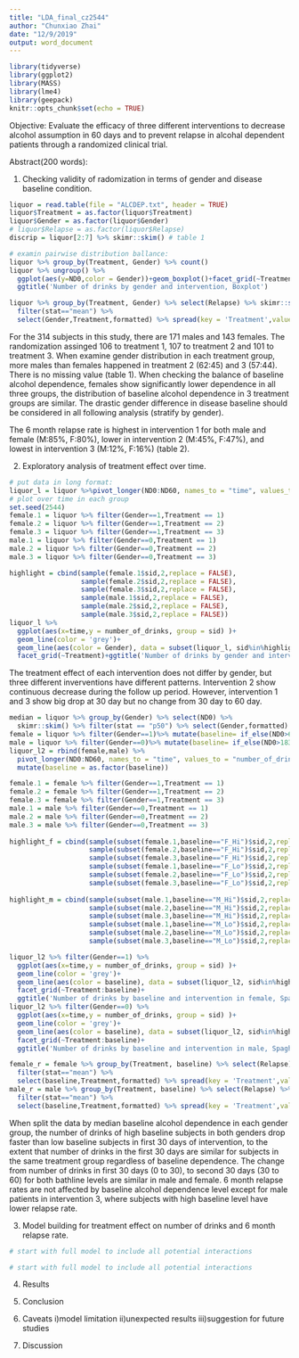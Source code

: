 ```yaml
---
title: "LDA_final_cz2544"
author: "Chunxiao Zhai"
date: "12/9/2019"
output: word_document
---
```


```r
library(tidyverse)
library(ggplot2)
library(MASS)
library(lme4)
library(geepack)
knitr::opts_chunk$set(echo = TRUE)
```
Objective: Evaluate the efficacy of three different interventions to decrease alcohol assumption in 60 days and to prevent relapse in alcohal dependent patients through a randomized clinical trial.

Abstract(200 words):


1. Checking validity of radomization in terms of gender and disease baseline condition.
```r
liquor = read.table(file = "ALCDEP.txt", header = TRUE)
liquor$Treatment = as.factor(liquor$Treatment)
liquor$Gender = as.factor(liquor$Gender)
# liquor$Relapse = as.factor(liquor$Relapse)
discrip = liquor[2:7] %>% skimr::skim() # table 1 

# examin pairwise distribution ballance:
liquor %>% group_by(Treatment, Gender) %>% count() 
liquor %>% ungroup() %>% 
  ggplot(aes(y=ND0,color = Gender))+geom_boxplot()+facet_grid(~Treatment)+
  ggtitle('Number of drinks by gender and intervention, Boxplot')

liquor %>% group_by(Treatment, Gender) %>% select(Relapse) %>% skimr::skim() %>%
  filter(stat=="mean") %>% 
  select(Gender,Treatment,formatted) %>% spread(key = 'Treatment',value = 'formatted') #table 2
```
For the 314 subjects in this study, there are 171 males and 143 females. The randomization assinged 106 to treatment 1, 107 to treatment 2 and 101 to treatment 3. When examine gender distribution in each treatment group, more males than females happened in treatment 2 (62:45) and 3 (57:44). There is no missing value (table 1).
When checking the balance of baseline alcohol dependence, females show significantly lower dependence in all three groups, the distribution of baseline alcohol dependence in 3 treatment groups are similar. The drastic gender difference in disease baseline should be considered in all following analysis (stratify by gender).

The 6 month relapse rate is highest in intervention 1 for both male and female (M:85%, F:80%), lower in intervention 2 (M:45%, F:47%), and lowest in intervention 3 (M:12%, F:16%) (table 2).

2.  Exploratory analysis of treatment effect over time.
```r
# put data in long format:
liquor_l = liquor %>%pivot_longer(ND0:ND60, names_to = "time", values_to = "number_of_drinks")
# plot over time in each group
set.seed(2544)
female.1 = liquor %>% filter(Gender==1,Treatment == 1)
female.2 = liquor %>% filter(Gender==1,Treatment == 2)
female.3 = liquor %>% filter(Gender==1,Treatment == 3)
male.1 = liquor %>% filter(Gender==0,Treatment == 1)
male.2 = liquor %>% filter(Gender==0,Treatment == 2)
male.3 = liquor %>% filter(Gender==0,Treatment == 3)

highlight = cbind(sample(female.1$sid,2,replace = FALSE),
                  sample(female.2$sid,2,replace = FALSE),
                  sample(female.3$sid,2,replace = FALSE),
                  sample(male.1$sid,2,replace = FALSE),
                  sample(male.2$sid,2,replace = FALSE),
                  sample(male.3$sid,2,replace = FALSE))
liquor_l %>% 
  ggplot(aes(x=time,y = number_of_drinks, group = sid) )+
  geom_line(color = 'grey')+
  geom_line(aes(color = Gender), data = subset(liquor_l, sid%in%highlight)) +  
  facet_grid(~Treatment)+ggtitle('Number of drinks by gender and intervention, Spaghetti Plot')
```
The treatment effect of each intervention does not differ by gender, but three different inverventions have different patterns. Intervention 2 show continuous decrease during the follow up period. However, intervention 1 and 3 show big drop at 30 day but no change from 30 day to 60 day.

```r
median = liquor %>% group_by(Gender) %>% select(ND0) %>%
  skimr::skim() %>% filter(stat == "p50") %>% select(Gender,formatted) # gender 0 183, gender 1 66
female = liquor %>% filter(Gender==1)%>% mutate(baseline= if_else(ND0>66,"F_Hi","F_Lo"))
male = liquor %>% filter(Gender==0)%>% mutate(baseline= if_else(ND0>183,"M_Hi","M_Lo"))
liquor_l2 = rbind(female,male) %>%
  pivot_longer(ND0:ND60, names_to = "time", values_to = "number_of_drinks") %>% 
  mutate(baseline = as.factor(baseline))

female.1 = female %>% filter(Gender==1,Treatment == 1)
female.2 = female %>% filter(Gender==1,Treatment == 2)
female.3 = female %>% filter(Gender==1,Treatment == 3)
male.1 = male %>% filter(Gender==0,Treatment == 1)
male.2 = male %>% filter(Gender==0,Treatment == 2)
male.3 = male %>% filter(Gender==0,Treatment == 3)
  
highlight_f = cbind(sample(subset(female.1,baseline=="F_Hi")$sid,2,replace = FALSE),
                    sample(subset(female.2,baseline=="F_Hi")$sid,2,replace = FALSE),
                    sample(subset(female.3,baseline=="F_Hi")$sid,2,replace = FALSE),
                    sample(subset(female.1,baseline=="F_Lo")$sid,2,replace = FALSE),
                    sample(subset(female.2,baseline=="F_Lo")$sid,2,replace = FALSE),
                    sample(subset(female.3,baseline=="F_Lo")$sid,2,replace = FALSE))
                  
highlight_m = cbind(sample(subset(male.1,baseline=="M_Hi")$sid,2,replace = FALSE),
                    sample(subset(male.2,baseline=="M_Hi")$sid,2,replace = FALSE),
                    sample(subset(male.3,baseline=="M_Hi")$sid,2,replace =FALSE),
                    sample(subset(male.1,baseline=="M_Lo")$sid,2,replace = FALSE),
                    sample(subset(male.2,baseline=="M_Lo")$sid,2,replace = FALSE),
                    sample(subset(male.3,baseline=="M_Lo")$sid,2,replace = FALSE))

liquor_l2 %>% filter(Gender==1) %>% 
  ggplot(aes(x=time,y = number_of_drinks, group = sid) )+
  geom_line(color = 'grey')+
  geom_line(aes(color = baseline), data = subset(liquor_l2, sid%in%highlight_f)) + 
  facet_grid(~Treatment:baseline)+
  ggtitle('Number of drinks by baseline and intervention in female, Spaghetti Plot')
liquor_l2 %>% filter(Gender==0) %>% 
  ggplot(aes(x=time,y = number_of_drinks, group = sid) )+
  geom_line(color = 'grey')+
  geom_line(aes(color = baseline), data = subset(liquor_l2, sid%in%highlight_m)) + 
  facet_grid(~Treatment:baseline)+
  ggtitle('Number of drinks by baseline and intervention in male, Spaghetti Plot')

female_r = female %>% group_by(Treatment, baseline) %>% select(Relapse) %>% skimr::skim() %>%
  filter(stat=="mean") %>% 
  select(baseline,Treatment,formatted) %>% spread(key = 'Treatment',value = 'formatted')
male_r = male %>% group_by(Treatment, baseline) %>% select(Relapse) %>% skimr::skim() %>%
  filter(stat=="mean") %>% 
  select(baseline,Treatment,formatted) %>% spread(key = 'Treatment',value = 'formatted')
```

When split the data by median baseline alcohol dependence in each gender group, the number of drinks of high baseline subjects in both genders drop faster than low baseline subjects in first 30 days of intervention, to the extent that number of drinks in the first 30 days are similar for subjects in the same treatment group regardless of baseline dependence. The change from number of drinks in first 30 days (0 to 30), to second 30 days (30 to 60)
for both bathline levels are similar in male and female.
6 month relapse rates are not affected by baseline alcohol dependence level except for male patients in intervention 3, where subjects with high baseline level have lower relapse rate.

3. Model building for treatment effect on number of drinks and 6 month relapse rate.
```r
# start with full model to include all potential interactions

```

```r
# start with full model to include all potential interactions

```

4. Results

5. Conclusion

6. Caveats 
i)model limitation
ii)unexpected results
iii)suggestion for future studies

7. Discussion
